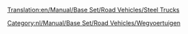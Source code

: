 [[Translation:en/Manual/Base Set/Road Vehicles/Steel Trucks]]

{{nl/Manual/Base Set/Road Vehicles/Wegvoertuig|name     = Balogh Staaltruck
  |img      = en/Manual/Base Set/Road Vehicles/Balogh Steel Truck.png
  |price    = £4.592 (€9.184)
  |speed    = 30 mph (48 km/h)
  |annual   = £421 (€842)
  |designed = 1936
  |life     = 15
  |capacity = 15 ton staal
}}
{{nl/Manual/Base Set/Road Vehicles/Wegvoertuig|name     = Uhl Staaltruck
  |img      = en/Manual/Base Set/Road Vehicles/Uhl Steel Truck.png
  |price    = £5.535 (€11.070) 
  |speed    = 55 mph (88 km/h)
  |annual   = £787 (€1.574)
  |designed = 1978
  |life     = 15
  |capacity = 18 ton staal
}}
{{nl/Manual/Base Set/Road Vehicles/Wegvoertuig|name     = Kelling Staaltruck
  |img      = en/Manual/Base Set/Road Vehicles/Kelling Steel Truck.png
  |price    = £5.945 (€11.890) 
  |speed    = 70 mph (112 km/h)
  |annual   = £1.125 (€2.250)
  |designed = 2007
  |life     = 15
  |capacity = 20 ton staal
}}

[[Category:nl/Manual/Base Set/Road Vehicles/Wegvoertuigen]]